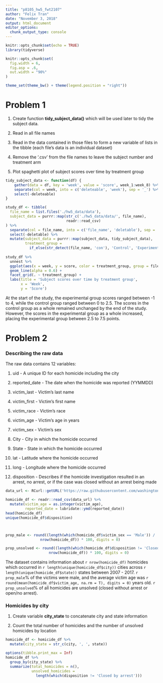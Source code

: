 ```yaml
---
title: "p8105_hw5_fwt2107"
author: "Felix Tran"
date: "November 3, 2018"
output: html_document
editor_options: 
  chunk_output_type: console
---
```


```r
knitr::opts_chunk$set(echo = TRUE)
library(tidyverse)

knitr::opts_chunk$set(
  fig.width = 6,
  fig.asp = .6,
  out.width = "90%"
)

theme_set(theme_bw() + theme(legend.position = "right"))
```

# Problem 1

1. Create function **tidy_subject_data()** which will be used later to tidy 
the subject data.  

2. Read in all file names

3. Read in the data contained in those files to form a new variable of lists in 
the tibble (each file's data is an individual dataset)

4. Remove the '.csv' from the file names to leave the subject number and 
treatment arm

5. Plot spaghetti plot of subject scores over time by treatment group
```r
tidy_subject_data <- function(df) {
    gather(data = df, key = 'week', value = 'score', week_1:week_8) %>% 
    separate(col = week, into = c('deleteable', 'week'), sep = '_') %>% 
    select(-deleteable)
}

study_df <- tibble(
  file_name = list.files('./hw5_data/data'),
  subject_data = purrr::map(str_c('./hw5_data/data/', file_name), 
                            readr::read_csv)
) %>% 
  separate(col = file_name, into = c('file_name', 'deletable'), sep = '\\.') %>% 
  select(-deletable) %>% 
  mutate(subject_data = purrr::map(subject_data, tidy_subject_data),
         treatment_group = 
           if_else(str_detect(file_name, 'con'), 'Control', 'Experimental'))
  
study_df %>% 
  unnest %>% 
  ggplot(aes(x = week, y = score, color = treatment_group, group = file_name)) +
  geom_line(alpha = 0.6) +
  facet_grid(. ~ treatment_group) +
  labs(title = 'Subject scores over time by treatment group',
       x = 'Week',
       y = 'Score')
```
At the start of the study, the experimental group scores ranged between -1 to 4, 
while the control group ranged between 0 to 2.5. The scores in the control group 
as a whole remained unchanged by the end of the study. However, the scores in 
the experimental group as a whole increased, placing the experimental group
between 2.5 to 7.5 points. 



# Problem 2

### Describing the raw data

The raw data contains 12 variables:

1. uid - A unique ID for each homicide including the city

2. reported_date - The date when the homicide was reported (YYMMDD)

3. victim_last - Victim's last name

4. victim_first - Victim's first name

5. victim_race - Victim's race

6. victim_age - Victim's age in years

7. victim_sex - Victim's sex 

8. City - City in which the homicide occurred

9. State - State in which the homicide occurred 

10. lat - Latitude where the homicide occurred

11. long - Longitude where the homicide occurred

12. disposition - Describes if the homicide investigation resulted in an arrest,
no arrest, or if the case was closed without an arrest being made
```r
data_url <- RCurl::getURL('https://raw.githubusercontent.com/washingtonpost/data-homicides/master/homicide-data.csv')

homicide_df <- readr::read_csv(data_url) %>% 
  mutate(victim_age = as.integer(victim_age),
         reported_date = lubridate::ymd(reported_date))
head(homicide_df)
unique(homicide_df$disposition)



prop_male <- round((length(which(homicide_df$victim_sex == 'Male')) / 
                nrow(homicide_df)) * 100, digits = 0)

prop_unsolved <- round((length(which(homicide_df$disposition != 'Closed by arrest')) /
                    nrow(homicide_df)) * 100, digits = 0)
```
The dataset contains information about `r nrow(homicide_df)` homicides which 
occurred in `r length(unique(homicide_df$city))` cities across 
`r length(unique(homicide_df$state))` states between 2007 - 2017. `r prop_male`%
of the victims were male, and the average victim age was 
`r round(mean(homicide_df$victim_age, na.rm = T), digits = 0)` years old. 
`r prop_unsolved`% of all homicides are unsolved (closed without arrest or 
open/no arrest).

### Homicides by city

1. Create variable **city_state** to concatenate city and state information

2. Count the total number of homicides and the number of unsolved homicides by
location
```r
homicide_df <- homicide_df %>% 
  mutate(city_state = str_c(city, ', ', state))

options(tibble.print_max = Inf)
homicide_df %>% 
  group_by(city_state) %>% 
  summarize(total_homicides = n(),
            unsolved_homicides = 
              length(which(disposition != 'Closed by arrest')))
```

